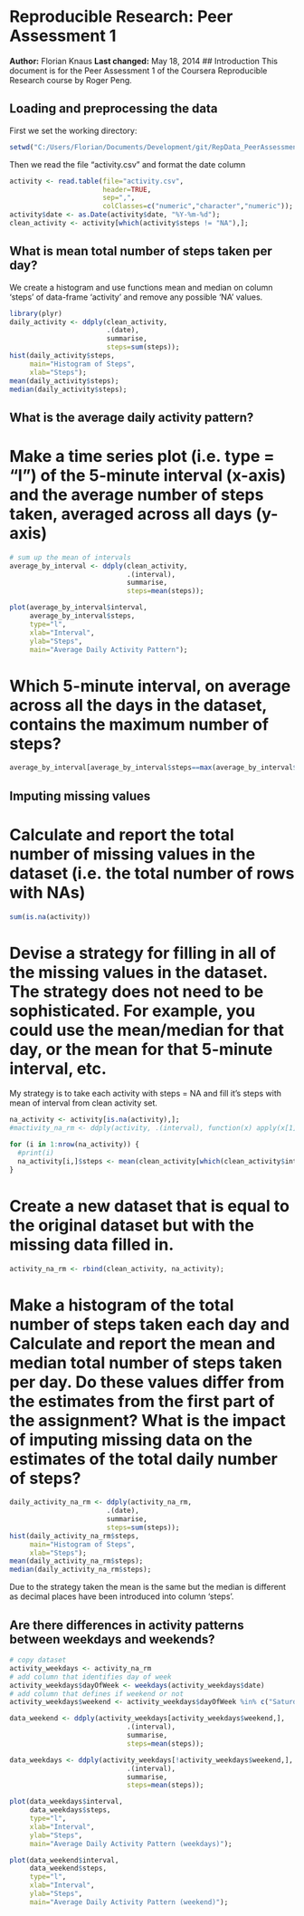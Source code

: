 # Reproducible Research: Peer Assessment 1
**Author:** Florian Knaus
**Last changed:** May 18, 2014
## Introduction
This document is for the Peer Assessment 1 of the Coursera Reproducible Research course by Roger Peng.


## Loading and preprocessing the data
First we set the working directory:
```r
setwd("C:/Users/Florian/Documents/Development/git/RepData_PeerAssessment1");
```
Then we read the file "activity.csv" and format the date column
```r
activity <- read.table(file="activity.csv", 
                       header=TRUE,
                       sep=",",
                       colClasses=c("numeric","character","numeric"));
activity$date <- as.Date(activity$date, "%Y-%m-%d");
clean_activity <- activity[which(activity$steps != "NA"),];
```


## What is mean total number of steps taken per day?
We create a histogram and use functions mean and median on column 'steps' of data-frame 'activity' and remove any possible 'NA' values.
```r
library(plyr)
daily_activity <- ddply(clean_activity, 
                        .(date), 
                        summarise, 
                        steps=sum(steps));
hist(daily_activity$steps,
     main="Histogram of Steps", 
     xlab="Steps");
mean(daily_activity$steps);
median(daily_activity$steps);
```


## What is the average daily activity pattern?

# Make a time series plot (i.e. type = "l") of the 5-minute interval (x-axis) and the average number of steps taken, averaged across all days (y-axis)
```r
# sum up the mean of intervals
average_by_interval <- ddply(clean_activity, 
                             .(interval), 
                             summarise, 
                             steps=mean(steps));

plot(average_by_interval$interval, 
     average_by_interval$steps, 
     type="l",
     xlab="Interval",
     ylab="Steps",
     main="Average Daily Activity Pattern");
```

# Which 5-minute interval, on average across all the days in the dataset, contains the maximum number of steps?
```r
average_by_interval[average_by_interval$steps==max(average_by_interval$steps),]
```


## Imputing missing values

# Calculate and report the total number of missing values in the dataset (i.e. the total number of rows with NAs)
```r
sum(is.na(activity))
```

# Devise a strategy for filling in all of the missing values in the dataset. The strategy does not need to be sophisticated. For example, you could use the mean/median for that day, or the mean for that 5-minute interval, etc.

My strategy is to take each activity with steps = NA and fill it's steps with mean of interval from clean activity set.

```r
na_activity <- activity[is.na(activity),];
#mactivity_na_rm <- ddply(activity, .(interval), function(x) apply(x[1], 2, mean))

for (i in 1:nrow(na_activity)) {
  #print(i)
  na_activity[i,]$steps <- mean(clean_activity[which(clean_activity$interval == na_activity[i,]$interval),]$steps);
}
```

# Create a new dataset that is equal to the original dataset but with the missing data filled in.

```r
activity_na_rm <- rbind(clean_activity, na_activity);
```

# Make a histogram of the total number of steps taken each day and Calculate and report the mean and median total number of steps taken per day. Do these values differ from the estimates from the first part of the assignment? What is the impact of imputing missing data on the estimates of the total daily number of steps?

```r
daily_activity_na_rm <- ddply(activity_na_rm, 
                        .(date), 
                        summarise, 
                        steps=sum(steps));
hist(daily_activity_na_rm$steps,
     main="Histogram of Steps", 
     xlab="Steps");
mean(daily_activity_na_rm$steps);
median(daily_activity_na_rm$steps);
```

Due to the strategy taken the mean is the same but the median is different as decimal places have been introduced into column 'steps'.

## Are there differences in activity patterns between weekdays and weekends?
```r
# copy dataset
activity_weekdays <- activity_na_rm
# add column that identifies day of week
activity_weekdays$dayOfWeek <- weekdays(activity_weekdays$date)
# add column that defines if weekend or not
activity_weekdays$weekend <- activity_weekdays$dayOfWeek %in% c("Saturday", "Sunday")

data_weekend <- ddply(activity_weekdays[activity_weekdays$weekend,], 
                             .(interval), 
                             summarise, 
                             steps=mean(steps));

data_weekdays <- ddply(activity_weekdays[!activity_weekdays$weekend,], 
                             .(interval), 
                             summarise, 
                             steps=mean(steps));

plot(data_weekdays$interval, 
     data_weekdays$steps, 
     type="l",
     xlab="Interval",
     ylab="Steps",
     main="Average Daily Activity Pattern (weekdays)");

plot(data_weekend$interval, 
     data_weekend$steps, 
     type="l",
     xlab="Interval",
     ylab="Steps",
     main="Average Daily Activity Pattern (weekend)");

```
